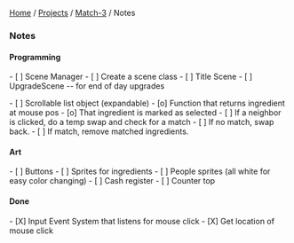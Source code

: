 [[../../index|Home]] / [[../projects_index|Projects]] / [[./match3_index|Match-3]] / Notes

=== Notes ===

==== Programming ====

- [ ] Scene Manager
- [ ] Create a scene class
- [ ] Title Scene
- [ ] UpgradeScene -- for end of day upgrades
 
- [ ] Scrollable list object (expandable)
- [o] Function that returns ingredient at mouse pos 
- [o] That ingredient is marked as selected
- [ ] If a neighbor is clicked, do a temp swap and check for a match
- [ ] If no match, swap back.
- [ ] If match, remove matched ingredients.

==== Art ====
- [ ] Buttons
- [ ] Sprites for ingredients
- [ ] People sprites (all white for easy color changing)
- [ ] Cash register
- [ ] Counter top

==== Done ====
- [X] Input Event System that listens for mouse click
- [X] Get location of mouse click
